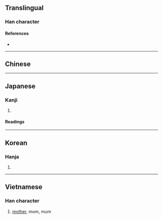 {{character info}}
==Translingual==

===Han character===
{{Han char|rn=38|rad=女|as=09|sn=12|four=48435|canj=VTGK|ids=⿰女美}}

====References====
* {{Han ref|kx=0266.170|dkj=06478|dj=0533.220|hdz=21068.150|uh=5A84|ud=23172|bh=D8C3|bd=55491}}

----

==Chinese==
{{zh-see|美|v|beautiful}}

----

==Japanese==

===Kanji===
{{ja-kanji|grade=|rs=女09}}

# {{rfdef|ja|sort=女09}}

====Readings====
{{ja-readings
|goon=み
|kanon=び
|kun=みめよ-い}}

----

==Korean==

===Hanja===
{{ko-hanja|hangeul=미|rv=mi|mr=mi}}

# {{rfdef|ko|sort=女09}}

----

==Vietnamese==

===Han character===
{{vi-hantu|[[mẹ]]|rs=女09}}

# [[mother]], mom, mum